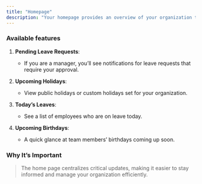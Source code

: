 ```yaml
---
title: "Homepage"
description: "Your homepage provides an overview of your organization through widgets, offering quick access to key information."
---
```


### Available features

1. **Pending Leave Requests**:

   * If you are a manager, you’ll see notifications for leave requests that require your approval.

2. **Upcoming Holidays**:

   * View public holidays or custom holidays set for your organization.

3. **Today’s Leaves**:

   * See a list of employees who are on leave today.

4. **Upcoming Birthdays**:

   * A quick glance at team members’ birthdays coming up soon.

### Why It’s Important

> The home page centralizes critical updates, making it easier to stay informed and manage your organization efficiently.